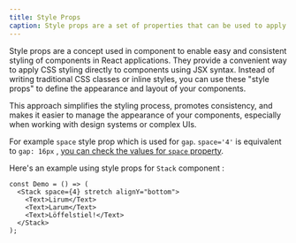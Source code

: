 ```yaml
---
title: Style Props
caption: Style props are a set of properties that can be used to apply custom styling to a component .
---
```


Style props are a concept used in component to enable easy and consistent styling of components in React applications. They provide a convenient way to apply CSS styling directly to components using JSX syntax. Instead of writing traditional CSS classes or inline styles, you can use these "style props" to define the appearance and layout of your components.

This approach simplifies the styling process, promotes consistency, and makes it easier to manage the appearance of your components, especially when working with design systems or complex UIs.

For example `space` style prop which is used for `gap`. `space='4'` is equivalent to `gap: 16px` , [ you can check the values for `space` property](/introduction/design-tokens#spacing).

Here's an example using style props for `Stack` component :

```tsx
const Demo = () => (
  <Stack space={4} stretch alignY="bottom">
    <Text>Lirum</Text>
    <Text>Larum</Text>
    <Text>Löffelstiel!</Text>
  </Stack>
);
```
